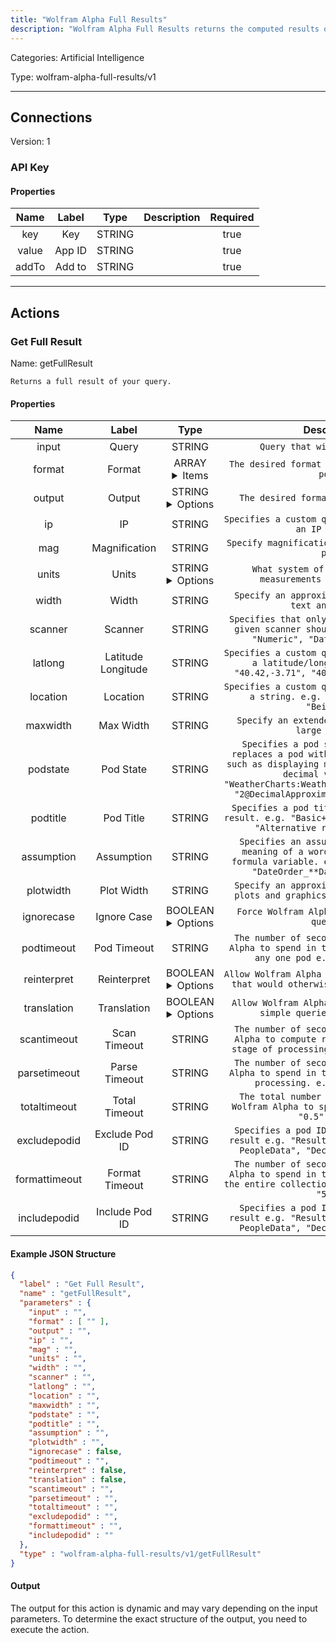 ```yaml
---
title: "Wolfram Alpha Full Results"
description: "Wolfram Alpha Full Results returns the computed results of your query in a variety of formats."
---
```



Categories: Artificial Intelligence


Type: wolfram-alpha-full-results/v1

<hr />



## Connections

Version: 1


### API Key

#### Properties

|      Name       |      Label     |     Type     |     Description     | Required |
|:---------------:|:--------------:|:------------:|:-------------------:|:--------:|
| key | Key | STRING |  | true |
| value | App ID | STRING |  | true |
| addTo | Add to | STRING |  | true |





<hr />



## Actions


### Get Full Result
Name: getFullResult

`Returns a full result of your query.`

#### Properties

|      Name       |      Label     |     Type     |     Description     | Required |
|:---------------:|:--------------:|:------------:|:-------------------:|:--------:|
| input | Query | STRING | `Query that will be answered.` | true |
| format | Format | ARRAY <details> <summary> Items </summary> [STRING] </details> | `The desired format for individual result pods.` | false |
| output | Output | STRING <details> <summary> Options </summary> xml, json </details> | `The desired format for full results.` | false |
| ip | IP | STRING | `Specifies a custom query location based on an IP address.` | false |
| mag | Magnification | STRING | `Specify magnification of objects within a pod.` | false |
| units | Units | STRING <details> <summary> Options </summary> metric, imperial </details> | `What system of units to use for measurements and quantities.` | false |
| width | Width | STRING | `Specify an approximate width limit for text and tables.` | false |
| scanner | Scanner | STRING | `Specifies that only pods produced by the given scanner should be returned. e.g. "Numeric", "Data", "Traveling".` | false |
| latlong | Latitude Longitude | STRING | `Specifies a custom query location based on a latitude/longitude pair. e.g. "40.42,-3.71", "40.11, -88.24", "0,0".` | false |
| location | Location | STRING | `Specifies a custom query location based on a string. e.g. "The North Pole", "Beijing".` | false |
| maxwidth | Max Width | STRING | `Specify an extended maximum width for large objects.` | false |
| podstate | Pod State | STRING | `Specifies a pod state change, which replaces a pod with a modified version, such as displaying more digits of a large decimal value. e.g. "WeatherCharts:WeatherData__Past+5+years", "2@DecimalApproximation__More+digits".` | false |
| podtitle | Pod Title | STRING | `Specifies a pod title to include in the result. e.g. "Basic+Information", "Image", "Alternative representations".` | false |
| assumption | Assumption | STRING | `Specifies an assumption, such as the meaning of a word or the value of a formula variable. e.g. "*C.pi-_*Movie", "DateOrder_**Day.Month.Year--".` | false |
| plotwidth | Plot Width | STRING | `Specify an approximate width limit for plots and graphics. e.g. "100", "200".` | false |
| ignorecase | Ignore Case | BOOLEAN <details> <summary> Options </summary> true, false </details> | `Force Wolfram Alpha to ignore case in queries.` | false |
| podtimeout | Pod Timeout | STRING | `The number of seconds to allow Wolfram Alpha to spend in the "format" stage for any one pod e.g. "0.5", "5.0".` | false |
| reinterpret | Reinterpret | BOOLEAN <details> <summary> Options </summary> true, false </details> | `Allow Wolfram Alpha to reinterpret queries that would otherwise not be understood.` | false |
| translation | Translation | BOOLEAN <details> <summary> Options </summary> true, false </details> | `Allow Wolfram Alpha to try to translate simple queries into English.` | false |
| scantimeout | Scan Timeout | STRING | `The number of seconds to allow Wolfram Alpha to compute results in the "scan" stage of processing. e.g. "0.5", "5.0".` | false |
| parsetimeout | Parse Timeout | STRING | `The number of seconds to allow Wolfram Alpha to spend in the "parsing" stage of processing. e.g. "0.5", "5.0".` | false |
| totaltimeout | Total Timeout | STRING | `The total number of seconds to allow Wolfram Alpha to spend on a query. e.g. "0.5", "5.0".` | false |
| excludepodid | Exclude Pod ID | STRING | `Specifies a pod ID to exclude from the result e.g. "Result", "BasicInformation: PeopleData", "DecimalApproximation".` | false |
| formattimeout | Format Timeout | STRING | `The number of seconds to allow Wolfram Alpha to spend in the "format" stage for the entire collection of pods. e.g. "0.5", "5.0".` | false |
| includepodid | Include Pod ID | STRING | `Specifies a pod ID to include in the result e.g. "Result", "BasicInformation: PeopleData", "DecimalApproximation".` | false |

#### Example JSON Structure
```json
{
  "label" : "Get Full Result",
  "name" : "getFullResult",
  "parameters" : {
    "input" : "",
    "format" : [ "" ],
    "output" : "",
    "ip" : "",
    "mag" : "",
    "units" : "",
    "width" : "",
    "scanner" : "",
    "latlong" : "",
    "location" : "",
    "maxwidth" : "",
    "podstate" : "",
    "podtitle" : "",
    "assumption" : "",
    "plotwidth" : "",
    "ignorecase" : false,
    "podtimeout" : "",
    "reinterpret" : false,
    "translation" : false,
    "scantimeout" : "",
    "parsetimeout" : "",
    "totaltimeout" : "",
    "excludepodid" : "",
    "formattimeout" : "",
    "includepodid" : ""
  },
  "type" : "wolfram-alpha-full-results/v1/getFullResult"
}
```

#### Output

The output for this action is dynamic and may vary depending on the input parameters. To determine the exact structure of the output, you need to execute the action.






